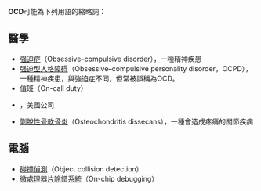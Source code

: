 '''OCD'''可能為下列用語的縮略詞：
{{TOC right}}

==醫學==
*[[强迫症|强迫症]]（Obsessive–compulsive disorder），一種精神疾患
*[[强迫型人格障碍|强迫型人格障碍]]（Obsessive–compulsive personality disorder，OCPD），一種精神疾患，與強迫症不同，但常被誤稱為OCD。
*值班（On-call duty）
*{{tsl|en|Ortho-Clinical Diagnostics||Ortho-Clinical Diagnostics}}，美國公司
*[[剝脫性骨軟骨炎|剝脫性骨軟骨炎]]（Osteochondritis dissecans），一種會造成疼痛的關節疾病

==電腦==
*[[碰撞偵測|碰撞偵測]]（Object collision detection）
*[[在线仿真器|微處理器片除錯系統]]（On-chip debugging）

{{disambiguation}}